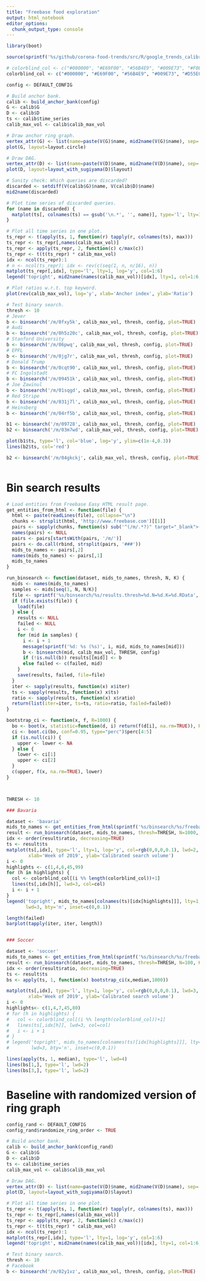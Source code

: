 ```yaml
---
title: "Freebase food exploration"
output: html_notebook
editor_options: 
  chunk_output_type: console
---
```


```r
library(boot)

source(sprintf('%s/github/corona-food-trends/src/R/google_trends_calibration.R', Sys.getenv('HOME')))

# colorblind_col <- c("#000000", "#E69F00", "#56B4E9", "#009E73", "#F0E442", "#0072B2", "#D55E00", "#CC79A7")
colorblind_col <- c("#000000", "#E69F00", "#56B4E9", "#009E73", "#D55E00", "#0072B2", "#CC79A7", "#F0E442")

config <- DEFAULT_CONFIG

# Build anchor bank.
calib <- build_anchor_bank(config)
G <- calib$G
D <- calib$D
ts <- calib$time_series
calib_max_vol <- calib$calib_max_vol

# Draw anchor ring graph.
vertex_attr(G) <- list(name=paste(V(G)$name, mid2name(V(G)$name), sep='\n'))
plot(G, layout=layout.circle)

# Draw DAG.
vertex_attr(D) <- list(name=paste(V(D)$name, mid2name(V(D)$name), sep='\n'))
plot(D, layout=layout_with_sugiyama(D)$layout)

# Sanity check: Which queries are discarded?
discarded <- setdiff(V(calib$G)$name, V(calib$D)$name)
mid2name(discarded)

# Plot time series of discarded queries.
for (name in discarded) {
  matplot(ts[, colnames(ts) == gsub('\n.*', '', name)], type='l', lty=1, main=name)
}

# Plot all time series in one plot.
ts_repr <- t(apply(ts, 1, function(r) tapply(r, colnames(ts), max)))
ts_repr <- ts_repr[,names(calib_max_vol)]
ts_repr <- apply(ts_repr, 2, function(c) c/max(c))
ts_repr <- t(t(ts_repr) * calib_max_vol)
idx <- ncol(ts_repr):1
# n <- ncol(ts_repr); idx <- rev(c(seq(1, n, n/16), n))
matplot(ts_repr[,idx], type='l', lty=1, log='y', col=1:6)
legend('topright', mid2name(names(calib_max_vol))[idx], lty=1, col=1:6, bty='n')

# Plot ratios w.r.t. top keyword.
plot(rev(calib_max_vol), log='y', xlab='Anchor index', ylab='Ratio')

# Test binary search.
thresh <- 10
# Jever
b <- binsearch('/m/0fxy5k', calib_max_vol, thresh, config, plot=TRUE)
# Audi
b <- binsearch('/m/0h5z20c', calib_max_vol, thresh, config, plot=TRUE)
# Stanford University
b <- binsearch('/m/06pwq', calib_max_vol, thresh, config, plot=TRUE)
# EPFL
b <- binsearch('/m/0jg7r', calib_max_vol, thresh, config, plot=TRUE)
# Donald Trump
b <- binsearch('/m/0cqt90', calib_max_vol, thresh, config, plot=TRUE)
# FC Ingolstadt
b <- binsearch('/m/09451k', calib_max_vol, thresh, config, plot=TRUE)
# Joe Zawinul
b <- binsearch('/m/01sqgd', calib_max_vol, thresh, config, plot=TRUE)
# Red Stripe
b <- binsearch('/m/031j7l', calib_max_vol, thresh, config, plot=TRUE)
# Heinsberg
b <- binsearch('/m/04rf5b', calib_max_vol, thresh, config, plot=TRUE)

b1 <- binsearch('/m/09728', calib_max_vol, thresh, config, plot=TRUE)
b2 <- binsearch('/m/03m7wd', calib_max_vol, thresh, config, plot=TRUE)

plot(b1$ts, type='l', col='blue', log='y', ylim=c(1e-4,0.3))
lines(b2$ts, col='red')

b2 <- binsearch('/m/04gkckj', calib_max_vol, thresh, config, plot=TRUE)



```

# Bin search results

```r
# Load entities from Freebase Easy HTML result page.
get_entities_from_html <- function(file) {
  html <- paste(readLines(file), collapse="\n")
  chunks <- strsplit(html, 'http://www.freebase.com')[[1]]
  pairs <- sapply(chunks, function(s) sub('^(/m/.*?)" target="_blank">(.*?)</a>.*', '\\1###\\2', s))
  names(pairs) <- NULL
  pairs <- pairs[startsWith(pairs, '/m/')]
  pairs <- do.call(rbind, strsplit(pairs, '###'))
  mids_to_names <- pairs[,2]
  names(mids_to_names) <- pairs[,1]
  mids_to_names
}

run_binsearch <- function(dataset, mids_to_names, thresh, N, K) {
  mids <- names(mids_to_names)
  samples <- mids[seq(1, N, N/K)]
  file <- sprintf('%s/binsearch/%s/results.thresh=%d.N=%d.K=%d.RData', DATA_DIR, dataset, thresh, N, K)
  if (file.exists(file)) {
    load(file)
  } else {
    results <- NULL
    failed <- NULL
    i <- 0
    for (mid in samples) {
      i <- i + 1
      message(sprintf('%d: %s (%s)', i, mid, mids_to_names[mid]))
      b <- binsearch(mid, calib_max_vol, THRESH, config)
      if (!is.null(b)) results[[mid]] <- b
      else failed <- c(failed, mid)
    }
    save(results, failed, file=file)
  }
  iter <- sapply(results, function(x) x$iter)
  ts <- sapply(results, function(x) x$ts)
  ratio <- sapply(results, function(x) x$ratio)
  return(list(iter=iter, ts=ts, ratio=ratio, failed=failed))
}

bootstrap_ci <- function(x, f, R=1000) {
  bo <- boot(x, statistic=function(d, i) return(f(d[i], na.rm=TRUE)), R=R)
  ci <- boot.ci(bo, conf=0.95, type="perc")$perc[4:5]
  if (is.null(ci)) {
    upper <- lower <- NA
  } else {
    lower <- ci[1]
    upper <- ci[2]
  } 
  c(upper, f(x, na.rm=TRUE), lower)
}



THRESH <- 10

### Bavaria

dataset <- 'bavaria'
mids_to_names <- get_entities_from_html(sprintf('%s/binsearch/%s/freebase_easy_%s.html', DATA_DIR, dataset, dataset))
result <- run_binsearch(dataset, mids_to_names, thresh=THRESH, N=1000, K=100)
idx <- order(result$ratio, decreasing=TRUE)
ts <- result$ts
matplot(ts[,idx], type='l', lty=1, log='y', col=rgb(0,0,0,0.1), lwd=2, bty='n',
        xlab='Week of 2019', ylab='Calibrated search volume')
i <- 0
highlights <- c(1,4,6,45,99)
for (h in highlights) {
  col <- colorblind_col[(i %% length(colorblind_col))+1]
  lines(ts[,idx[h]], lwd=3, col=col)
  i <- i + 1
}
legend('topright', mids_to_names[colnames(ts)[idx[highlights]]], lty=1, col=colorblind_col,
       lwd=3, bty='n', inset=c(0,0.1))

length(failed)
barplot(tapply(iter, iter, length))


### Soccer

dataset <- 'soccer'
mids_to_names <- get_entities_from_html(sprintf('%s/binsearch/%s/freebase_easy_%s.html', DATA_DIR, dataset, dataset))
result <- run_binsearch(dataset, mids_to_names, thresh=THRESH, N=100, K=100)
idx <- order(result$ratio, decreasing=TRUE)
ts <- result$ts
bs <- apply(ts, 1, function(x) bootstrap_ci(x,median,1000))

matplot(ts[,idx], type='l', lty=1, log='y', col=rgb(0,0,0,0.1), lwd=3, bty='n',
        xlab='Week of 2019', ylab='Calibrated search volume')
i <- 0
highlights<- c(1,4,7,45,80)
# for (h in highlights) {
#   col <- colorblind_col[(i %% length(colorblind_col))+1]
#   lines(ts[,idx[h]], lwd=3, col=col)
#   i <- i + 1
# }
# legend('topright', mids_to_names[colnames(ts)[idx[highlights]]], lty=1, col=colorblind_col,
#        lwd=3, bty='n', inset=c(0,0.1))

lines(apply(ts, 1, median), type='l', lwd=4)
lines(bs[1,], type='l', lwd=2)
lines(bs[3,], type='l', lwd=2)

```


# Baseline with randomized version of ring graph

```r
config_rand <- DEFAULT_CONFIG
config_rand$randomize_ring_order <- TRUE

# Build anchor bank.
calib <- build_anchor_bank(config_rand)
G <- calib$G
D <- calib$D
ts <- calib$time_series
calib_max_vol <- calib$calib_max_vol

# Draw DAG.
vertex_attr(D) <- list(name=paste(V(D)$name, mid2name(V(D)$name), sep='\n'))
plot(D, layout=layout_with_sugiyama(D)$layout)

# Plot all time series in one plot.
ts_repr <- t(apply(ts, 1, function(r) tapply(r, colnames(ts), max)))
ts_repr <- ts_repr[,names(calib_max_vol)]
ts_repr <- apply(ts_repr, 2, function(c) c/max(c))
ts_repr <- t(t(ts_repr) * calib_max_vol)
idx <- ncol(ts_repr):1
matplot(ts_repr[,idx], type='l', lty=1, log='y', col=1:6)
legend('topright', mid2name(names(calib_max_vol))[idx], lty=1, col=1:6, bty='n')

# Test binary search.
thresh <- 10
# Facebook
b <- binsearch('/m/02y1vz', calib_max_vol, thresh, config, plot=TRUE)
```
